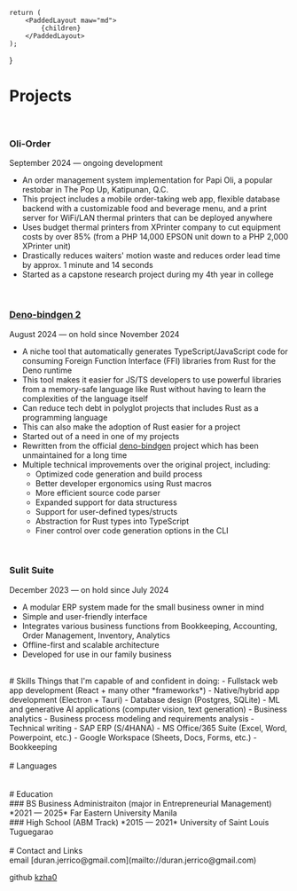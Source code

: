 

    return (
        <PaddedLayout maw="md">
            {children}
        </PaddedLayout>
    );
}

# Projects
<br />

### Oli-Order
September 2024 — ongoing development<br/>
- An order management system implementation for Papi Oli, a popular restobar in The Pop Up, Katipunan, Q.C.
- This project includes a mobile order-taking web app, flexible database backend with a customizable food and beverage menu, and a print server for WiFi/LAN thermal printers that can be deployed anywhere
- Uses budget thermal printers from XPrinter company to cut equipment costs by over 85% (from a PHP 14,000 EPSON unit down to a PHP 2,000 XPrinter unit)
- Drastically reduces waiters' motion waste and reduces order lead time by approx. 1 minute and 14 seconds
- Started as a capstone research project during my 4th year in college
<br />

### [Deno-bindgen 2](https://github.com/kzha0/deno-bindgen2)
August 2024 — on hold since November 2024<br/>
- A niche tool that automatically generates TypeScript/JavaScript code for consuming Foreign Function Interface (FFI) libraries from Rust for the Deno runtime
- This tool makes it easier for JS/TS developers to use powerful libraries from a memory-safe language like Rust without having to learn the complexities of the language itself
- Can reduce tech debt in polyglot projects that includes Rust as a programming language
- This can also make the adoption of Rust easier for a project
- Started out of a need in one of my projects
- Rewritten from the official [deno-bindgen](https://github.com/denoland/deno_bindgen) project which has been unmaintained for a long time
- Multiple technical improvements over the original project, including:
    - Optimized code generation and build process
    - Better developer ergonomics using Rust macros
    - More efficient source code parser
    - Expanded support for data structuress
    - Support for user-defined types/structs
    - Abstraction for Rust types into TypeScript
    - Finer control over code generation options in the CLI
<br/>

### Sulit Suite
December 2023  — on hold since July 2024<br/>
- A modular ERP system made for the small business owner in mind
- Simple and user-friendly interface
- Integrates various business functions from Bookkeeping, Accounting, Order Management, Inventory, Analytics
- Offline-first and scalable architecture
- Developed for use in our family business


<br/>
# Skills
Things that I'm capable of and confident in doing:
- Fullstack web app development (React + many other *frameworks*)
- Native/hybrid app development (Electron + Tauri)
- Database design (Postgres, SQLite)
- ML and generative AI applications (computer vision, text generation)
- Business analytics
- Business process modeling and requirements analysis
- Technical writing
- SAP ERP (S/4HANA)
- MS Office/365 Suite (Excel, Word, Powerpoint, etc.)
- Google Workspace (Sheets, Docs, Forms, etc.)
- Bookkeeping
<br/>

<br/>
# Languages
<br/>
<Languages />
<br/>

<br/>
# Education
<br/>
### BS Business Administraiton (major in Entrepreneurial Management)
*<Text>2021 — 2025</Text>* Far Eastern University Manila
<br/>
### High School (ABM Track)
*<Text>2015 — 2021</Text>* University of Saint Louis Tuguegarao
<br/>

<br/>
# Contact and Links
<br/>
email [duran.jerrico@gmail.com](mailto://duran.jerrico@gmail.com)

github [kzha0](https://github.com/kzha0)
